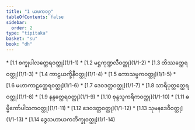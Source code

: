 ```yaml
---
title: "1 ယမကဝဂ္ဂ"
tableOfContents: false
sidebar:
  order: 2
type: "tipitaka"
basket: "su"
book: "dh"
---
```



<DynamicBreadcrumb />



<TableOfContents book="dh" section="1">
* [1.1 စက္ခုပါလတ္ထေရဝတ္ထု](1/1-1)
* [1.2 မဋ္ဌကုဏ္ဍလီဝတ္ထု](1/1-2)
* [1.3 တိဿတ္ထေရဝတ္ထု](1/1-3)
* [1.4 ကာဠယက္ခိနီဝတ္ထု](1/1-4)
* [1.5 ကောသမ္ဗကဝတ္ထု](1/1-5)
* [1.6 မဟာကာဠတ္ထေရဝတ္ထု](1/1-6)
* [1.7 ဒေဝဒတ္တဝတ္ထု](1/1-7)
* [1.8 သာရိပုတ္တတ္ထေရဝတ္ထု](1/1-8)
* [1.9 နန္ဒတ္ထေရဝတ္ထု](1/1-9)
* [1.10 စုန္ဒသူကရိကဝတ္ထု](1/1-10)
* [1.11 ဓမ္မိကော်ပါသကဝတ္ထု](1/1-11)
* [1.12 ဒေဝဒတ္တဝတ္ထု](1/1-12)
* [1.13 သုမနဒေဝီဝတ္ထု](1/1-13)
* [1.14 ဒွေသဟာယကဘိက္ခုဝတ္ထု](1/1-14)
</TableOfContents>
